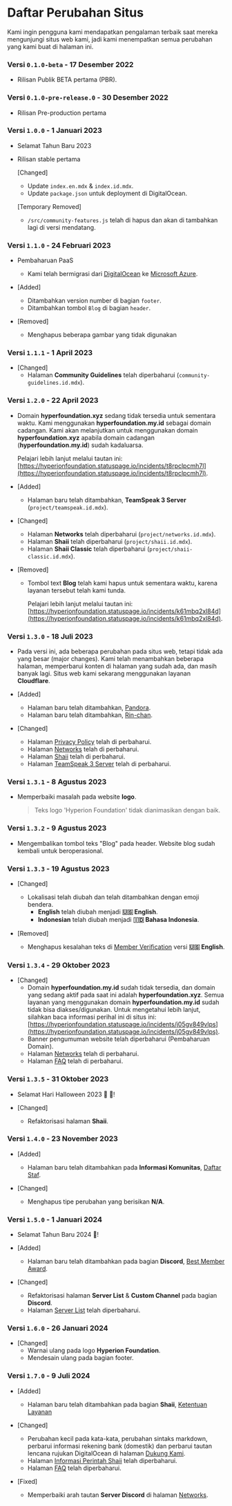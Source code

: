 # Daftar Perubahan Situs
Kami ingin pengguna kami mendapatkan pengalaman terbaik saat mereka mengunjungi situs web kami, jadi kami menempatkan semua perubahan yang kami buat di halaman ini.

### Versi `0.1.0-beta` - 17 Desember 2022
- Rilisan Publik BETA pertama (PBR).

### Versi `0.1.0-pre-release.0` - 30 Desember 2022
- Rilisan Pre-production pertama

### Versi `1.0.0` - 1 Januari 2023
- Selamat Tahun Baru 2023
- Rilisan stable pertama

    [Changed]
    - Update `index.en.mdx` & `index.id.mdx`.
    - Update `package.json` untuk deployment di DigitalOcean.

    [Temporary Removed]
    - `/src/community-features.js` telah di hapus dan akan di tambahkan lagi di versi mendatang.

### Versi `1.1.0` - 24 Februari 2023
- Pembaharuan PaaS
    - Kami telah bermigrasi dari [DigitalOcean](https://www.digitalocean.com) ke [Microsoft Azure](https://azure.microsoft.com).
- [Added]
    - Ditambahkan version number di bagian `footer`.
    - Ditambahkan tombol `Blog` di bagian `header`.

- [Removed]
    - Menghapus beberapa gambar yang tidak digunakan

### Versi `1.1.1` - 1 April 2023
- [Changed]
    - Halaman **Community Guidelines** telah diperbaharui (`community-guidelines.id.mdx`).

### Versi `1.2.0` - 22 April 2023
- Domain **hyperfoundation.xyz** sedang tidak tersedia untuk sementara waktu. Kami menggunakan **hyperfoundation.my.id** sebagai domain cadangan.
Kami akan melanjutkan untuk menggunakan domain **hyperfoundation.xyz** apabila domain cadangan (**hyperfoundation.my.id**) sudah kadaluarsa.

    Pelajari lebih lanjut melalui tautan ini: [https://hyperionfoundation.statuspage.io/incidents/t8rpclpcmh7l](https://hyperionfoundation.statuspage.io/incidents/t8rpclpcmh7l).

- [Added]
    - Halaman baru telah ditambahkan, **TeamSpeak 3 Server** (`project/teamspeak.id.mdx`).

- [Changed]
    - Halaman **Networks** telah diperbaharui (`project/networks.id.mdx`).
    - Halaman **Shaii** telah diperbaharui (`project/shaii.id.mdx`).
    - Halaman **Shaii Classic** telah diperbaharui (`project/shaii-classic.id.mdx`).

- [Removed]
    - Tombol text **Blog** telah kami hapus untuk sementara waktu, karena layanan tersebut telah kami tunda.

        Pelajari lebih lanjut melalui tautan ini: [https://hyperionfoundation.statuspage.io/incidents/k61mbq2xl84d](https://hyperionfoundation.statuspage.io/incidents/k61mbq2xl84d).

### Versi `1.3.0` - 18 Juli 2023
- Pada versi ini, ada beberapa perubahan pada situs web, tetapi tidak ada yang besar (major changes). Kami telah menambahkan beberapa halaman, memperbarui konten di halaman yang sudah ada, dan masih banyak lagi.
Situs web kami sekarang menggunakan layanan **Cloudflare**.

- [Added]
    - Halaman baru telah ditambahkan, [Pandora](/project/pandora).
    - Halaman baru telah ditambahkan, [Rin-chan](/project/rin-chan).

- [Changed]
    - Halaman [Privacy Policy](privacy-policy) telah di perbaharui.
    - Halaman [Networks](/information/networks) telah di perbaharui.
    - Halaman [Shaii](/project/shaii) telah di perbaharui.
    - Halaman [TeamSpeak 3 Server](/project/teamspeak) telah di perbaharui.

### Versi `1.3.1` - 8 Agustus 2023
- Memperbaiki masalah pada website **logo**.
  > Teks logo 'Hyperion Foundation' tidak dianimasikan dengan baik.

### Versi `1.3.2` - 9 Agustus 2023
- Mengembalikan tombol teks "Blog" pada header. Website blog sudah kembali untuk beroperasional.

### Versi `1.3.3` - 19 Agustus 2023
- [Changed]
    - Lokalisasi telah diubah dan telah ditambahkan dengan emoji bendera.
        - **English** telah diubah menjadi **🇺🇸 English**.
        - **Indonesian** telah diubah menjadi **🇮🇩 Bahasa Indonesia**.

- [Removed]
    - Menghapus kesalahan teks di [Member Verification](/project/member-verification) versi **🇺🇸 English**.

### Versi `1.3.4` - 29 Oktober 2023
- [Changed]
    - Domain **hyperfoundation.my.id** sudah tidak tersedia, dan domain yang sedang aktif pada saat ini adalah **hyperfoundation.xyz**.
    Semua layanan yang menggunakan domain **hyperfoundation.my.id** sudah tidak bisa diakses/digunakan. Untuk mengetahui lebih lanjut, silahkan baca informasi perihal ini di situs ini: [https://hyperionfoundation.statuspage.io/incidents/j05gv849vlps](https://hyperionfoundation.statuspage.io/incidents/j05gv849vlps).
    - Banner pengumuman website telah diperbaharui (Pembaharuan Domain).
    - Halaman [Networks](/information/networks) telah di perbaharui.
    - Halaman [FAQ](/information/frequently-asked-questions) telah di perbaharui.

### Versi `1.3.5` - 31 Oktober 2023
- Selamat Hari Halloween 2023 🎃 🎉!

- [Changed]
    - Refaktorisasi halaman **Shaii**.

### Versi `1.4.0` - 23 November 2023
- [Added]
    - Halaman baru telah ditambahkan pada **Informasi Komunitas**, [Daftar Staf](/information/staff-list).

- [Changed]
    - Menghapus tipe perubahan yang berisikan **N/A**.

### Versi `1.5.0` - 1 Januari 2024
- Selamat Tahun Baru 2024 🎉!

- [Added]
    - Halaman baru telah ditambahkan pada bagian **Discord**, [Best Member Award](/discord-best-member-award).

- [Changed]
    - Refaktorisasi halaman **Server List** & **Custom Channel** pada bagian **Discord**.
    - Halaman [Server List](/discord-server-list) telah diperbaharui.

### Versi `1.6.0` - 26 Januari 2024
- [Changed]
    - Warnai ulang pada logo **Hyperion Foundation**.
    - Mendesain ulang pada bagian footer.

### Versi `1.7.0` - 9 Juli 2024
- [Added]
    - Halaman baru telah ditambahkan pada bagian **Shaii**, [Ketentuan Layanan](/project/shaii/terms-of-service)

- [Changed]
    - Perubahan kecil pada kata-kata, perubahan sintaks markdown, perbarui informasi rekening bank (domestik) dan perbarui tautan lencana rujukan DigitalOcean di halaman [Dukung Kami](/support).
    - Halaman [Informasi Perintah Shaii](/project/shaii/project-information/command-information) telah diperbaharui.
    - Halaman [FAQ](/information/frequently-asked-questions) telah diperbaharui.

- [Fixed]
    - Memperbaiki arah tautan **Server Discord** di halaman [Networks](/informasi/networks).
